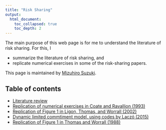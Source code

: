 ```yaml
---
title: "Risk Sharing"
output: 
  html_document:
    toc_collapsed: true
    toc_depth: 2
---
```


The main purpose of this web page is for me to understand the literature of risk sharing.
For this, I

- summarize the literature of risk sharing, and
- replicate numerical exercises in some of the risk-sharing papers.

This page is maintained by [Mizuhiro Suzuki](https://github.com/mizuhirosuzuki).

## Table of contents

+ [Literature review](RiskSharingLit.html)
+ [Replication of numerical exercises in Coate and Ravallion (1993)](CR93_code.html)
+ [Replication of Figure 1 in Ligon, Thomas, and Worrall (2002)](LTW_code.html)
+ [Dynamic limited commtiment model, using codes by Laczó (2015)](Laczo2015_code.html)
+ [Replication of Figure 1 in Thomas and Worrall (1988)](TW88_code.html)





